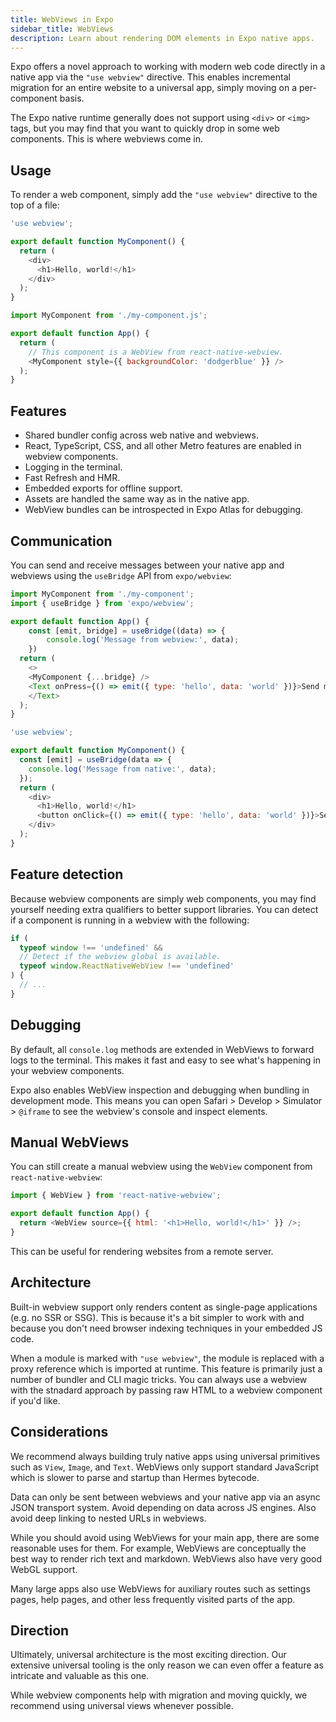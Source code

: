 ```yaml
---
title: WebViews in Expo
sidebar_title: WebViews
description: Learn about rendering DOM elements in Expo native apps.
---
```



Expo offers a novel approach to working with modern web code directly in a native app via the `"use webview"` directive. This enables incremental migration for an entire website to a universal app, simply moving on a per-component basis.

The Expo native runtime generally does not support using `<div>` or `<img>` tags, but you may find that you want to quickly drop in some web components. This is where webviews come in.

## Usage

To render a web component, simply add the `"use webview"` directive to the top of a file:

```js my-component.js (web)
'use webview';

export default function MyComponent() {
  return (
    <div>
      <h1>Hello, world!</h1>
    </div>
  );
}
```

```js App.js (native)
import MyComponent from './my-component.js';

export default function App() {
  return (
    // This component is a WebView from react-native-webview.
    <MyComponent style={{ backgroundColor: 'dodgerblue' }} />
  );
}
```

## Features

- Shared bundler config across web native and webviews.
- React, TypeScript, CSS, and all other Metro features are enabled in webview components.
- Logging in the terminal.
- Fast Refresh and HMR.
- Embedded exports for offline support.
- Assets are handled the same way as in the native app.
- WebView bundles can be introspected in Expo Atlas for debugging.

## Communication

You can send and receive messages between your native app and webviews using the `useBridge` API from `expo/webview`:

```js App.js (native)
import MyComponent from './my-component';
import { useBridge } from 'expo/webview';

export default function App() {
    const [emit, bridge] = useBridge((data) => {
        console.log('Message from webview:', data);
    })
  return (
    <>
    <MyComponent {...bridge} />
    <Text onPress={() => emit({ type: 'hello', data: 'world' })}>Send message</Text>
    </Text>
  );
}
```

```js my-component.js (web)
'use webview';

export default function MyComponent() {
  const [emit] = useBridge(data => {
    console.log('Message from native:', data);
  });
  return (
    <div>
      <h1>Hello, world!</h1>
      <button onClick={() => emit({ type: 'hello', data: 'world' })}>Send message to native</button>
    </div>
  );
}
```

## Feature detection

Because webview components are simply web components, you may find yourself needing extra qualifiers to better support libraries. You can detect if a component is running in a webview with the following:

```js
if (
  typeof window !== 'undefined' &&
  // Detect if the webview global is available.
  typeof window.ReactNativeWebView !== 'undefined'
) {
  // ...
}
```

## Debugging

By default, all `console.log` methods are extended in WebViews to forward logs to the terminal. This makes it fast and easy to see what's happening in your webview components.

Expo also enables WebView inspection and debugging when bundling in development mode. This means you can open Safari > Develop > Simulator > `@iframe` to see the webview's console and inspect elements.

## Manual WebViews

You can still create a manual webview using the `WebView` component from `react-native-webview`:

```js App.js (native)
import { WebView } from 'react-native-webview';

export default function App() {
  return <WebView source={{ html: '<h1>Hello, world!</h1>' }} />;
}
```

This can be useful for rendering websites from a remote server.

## Architecture

Built-in webview support only renders content as single-page applications (e.g. no SSR or SSG). This is because it's a bit simpler to work with and because you don't need browser indexing techniques in your embedded JS code.

When a module is marked with `"use webview"`, the module is replaced with a proxy reference which is imported at runtime. This feature is primarily just a number of bundler and CLI magic tricks. You can always use a webview with the stnadard approach by passing raw HTML to a webview component if you'd like.

## Considerations

We recommend always building truly native apps using universal primitives such as `View`, `Image`, and `Text`. WebViews only support standard JavaScript which is slower to parse and startup than Hermes bytecode.

Data can only be sent between webviews and your native app via an async JSON transport system. Avoid depending on data across JS engines. Also avoid deep linking to nested URLs in webviews.

While you should avoid using WebViews for your main app, there are some reasonable uses for them. For example, WebViews are conceptually the best way to render rich text and markdown. WebViews also have very good WebGL support.

Many large apps also use WebViews for auxiliary routes such as settings pages, help pages, and other less frequently visited parts of the app.

## Direction

Ultimately, universal architecture is the most exciting direction. Our extensive universal tooling is the only reason we can even offer a feature as intricate and valuable as this one.

While webview components help with migration and moving quickly, we recommend using universal views whenever possible.
